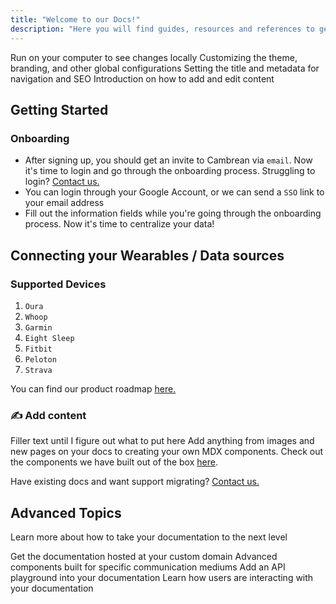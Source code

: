 ```yaml
---
title: "Welcome to our Docs!"
description: "Here you will find guides, resources and references to get the most out of Cambrean."
---
```

<CardGroup>
  <Card title="Getting Started" icon="rectangle-terminal" href="https://mintlify.com/docs/development">
    Run on your computer to see changes locally
  </Card>
  <Card title="Integrations" icon="sliders" href="https://mintlify.com/docs/settings/global">
    Customizing the theme, branding, and other global configurations
  </Card>
  <Card title="Insights" icon="heading" href="https://mintlify.com/docs/settings/page">
    Setting the title and metadata for navigation and SEO
  </Card>
  <Card title="Lab Mode" icon="pen-nib" href="https://mintlify.com/docs/components/overview">
    Introduction on how to add and edit content
  </Card>
</CardGroup>

## Getting Started
### Onboarding 
- After signing up, you should get an invite to Cambrean via `email`. Now it's time to login and go through the onboarding process. Struggling to login? <a href="mailto:hello@cambrean.com">Contact us.</a>
- You can login through your Google Account, or we can send a `SSO` link to your email address
- Fill out the information fields while you're going through the onboarding process. Now it's time to centralize your data! 

## Connecting your Wearables / Data sources 
### Supported Devices
1. `Oura`
2. `Whoop`
3. `Garmin`
4. `Eight Sleep`
5. `Fitbit`
6. `Peloton`
7. `Strava`

You can find our product roadmap <a href="https://cambrean.canny.io/"> here.</a> 


### ✍️ Add content
<Tip>
Filler text until I figure out what to put here
</Tip>
Add anything from images and new pages on your docs to creating your own MDX components. Check out the components we have built out of the box <a href="https://mintlify.com/docs/writing-content/overview">here</a>.<br />

Have existing docs and want support migrating? <a href="mailto:kate@mintlify.com">Contact us.</a>


## Advanced Topics
Learn more about how to take your documentation to the next level

<CardGroup>
  <Card title="Custom Domains" icon="browser" href="https://mintlify.com/docs/settings/custom-domain/subdomain">
    Get the documentation hosted at your custom domain
  </Card>
  <Card title="Advanced Components" icon="paintbrush-pencil" href="https://mintlify.com/docs/components/advanced/accordion">
    Advanced components built for specific communication mediums
  </Card>
  <Card title="API Components" icon="square-code" href="https://mintlify.com/docs/api-components/overview">
    Add an API playground into your documentation
  </Card>
  <Card title="Analytics" icon="chart-mixed" href="https://mintlify.com/docs/analytics/supported-integrations">
    Learn how users are interacting with your documentation
  </Card>
</CardGroup>
